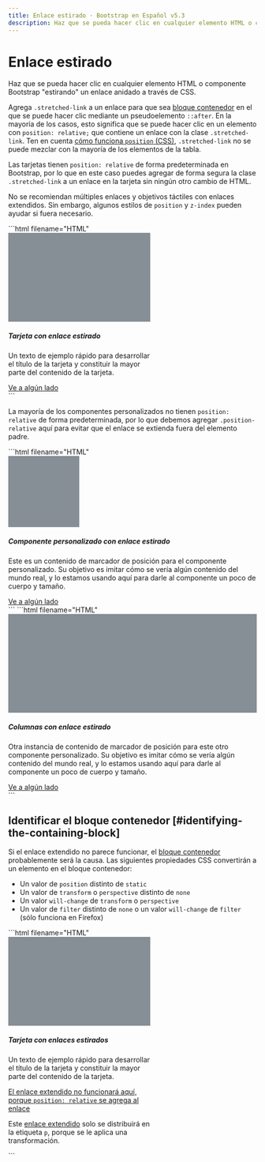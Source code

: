 ```yaml
---
title: Enlace estirado · Bootstrap en Español v5.3
description: Haz que se pueda hacer clic en cualquier elemento HTML o componente Bootstrap &quot;estirando&quot; un enlace anidado a través de CSS.
---
```


# Enlace estirado

Haz que se pueda hacer clic en cualquier elemento HTML o componente Bootstrap "estirando" un enlace anidado a través de CSS.

<MainBanner />

Agrega `.stretched-link` a un enlace para que sea [bloque contenedor](https://developer.mozilla.org/en-US/docs/Web/CSS/Containing_block) en el que se puede hacer clic mediante un pseudoelemento `::after`. En la mayoría de los casos, esto significa que se puede hacer clic en un elemento con `position: relative;` que contiene un enlace con la clase `.stretched-link`. Ten en cuenta [cómo funciona `position` (CSS)](https://www.w3.org/TR/CSS21/visuren.html#propdef-position), `.stretched-link` no se puede mezclar con la mayoría de los elementos de la tabla.

Las tarjetas tienen `position: relative` de forma predeterminada en Bootstrap, por lo que en este caso puedes agregar de forma segura la clase `.stretched-link` a un enlace en la tarjeta sin ningún otro cambio de HTML.

No se recomiendan múltiples enlaces y objetivos táctiles con enlaces extendidos. Sin embargo, algunos estilos de `position` y `z-index` pueden ayudar si fuera necesario.

<DemoIframe path="/demos/bootstrap/5.3/helpers/stretched-link/index-1.html">
    ```html filename="HTML"
    <div class="card" style="width: 18rem;">
        <svg class="bd-placeholder-img card-img-top" width="100%" height="180" role="img"
            aria-label="Cap de imagen de tarjeta" focusable="false" preserveAspectRatio="xMidYMid slice"
            xmlns="http://www.w3.org/2000/svg">
            <title>Cap de imagen de tarjeta</title>
            <rect width="100%" height="100%" fill="#868e96"></rect>
        </svg>
        <div class="card-body">
            <h5 class="card-title">Tarjeta con enlace estirado</h5>
            <p class="card-text">Un texto de ejemplo rápido para desarrollar el título de la tarjeta y constituir la
                mayor parte del contenido de la tarjeta.</p>
            <a href="#" class="btn btn-primary stretched-link">Ve a algún lado</a>
        </div>
    </div>
    ```
</DemoIframe>

La mayoría de los componentes personalizados no tienen `position: relative` de forma predeterminada, por lo que debemos agregar `.position-relative` aquí para evitar que el enlace se extienda fuera del elemento padre.

<DemoIframe path="/demos/bootstrap/5.3/helpers/stretched-link/index-2.html">
    ```html filename="HTML"
    <div class="d-flex position-relative">
        <svg class="bd-placeholder-img flex-shrink-0 me-3" width="144" height="144" role="img"
            aria-label="Imagen de marcador de posición genérico" focusable="false"
            preserveAspectRatio="xMidYMid slice" xmlns="http://www.w3.org/2000/svg">
            <title>Imagen de marcador de posición genérico</title>
            <rect width="100%" height="100%" fill="#868e96"></rect>
        </svg>
        <div>
            <h5 class="mt-0">Componente personalizado con enlace estirado</h5>
            <p>Este es un contenido de marcador de posición para el componente personalizado. Su objetivo es imitar
                cómo se vería algún contenido del mundo real, y lo estamos usando aquí para darle al componente un
                poco de cuerpo y tamaño.</p>
            <a href="#" class="stretched-link">Ve a algún lado</a>
        </div>
    </div>
    ```
</DemoIframe>

<DemoIframe path="/demos/bootstrap/5.3/helpers/stretched-link/index-3.html">
    ```html filename="HTML"
    <div class="row g-0 bg-body-secondary position-relative">
        <div class="col-md-6 mb-md-0 p-md-4">
            <svg class="bd-placeholder-img w-100" width="100%" height="200" role="img"
                aria-label="Imagen de marcador de posición genérico" focusable="false"
                preserveAspectRatio="xMidYMid slice" xmlns="http://www.w3.org/2000/svg">
                <title>Imagen de marcador de posición genérico</title>
                <rect width="100%" height="100%" fill="#868e96"></rect>
            </svg>
        </div>
        <div class="col-md-6 p-4 ps-md-0">
            <h5 class="mt-0">Columnas con enlace estirado</h5>
            <p>Otra instancia de contenido de marcador de posición para este otro componente personalizado. Su
                objetivo es imitar cómo se vería algún contenido del mundo real, y lo estamos usando aquí para darle
                al componente un poco de cuerpo y tamaño.</p>
            <a href="#" class="stretched-link">Ve a algún lado</a>
        </div>
    </div>
    ```
</DemoIframe>

Identificar el bloque contenedor [#identifying-the-containing-block]
---------------------------------------------------------------------

Si el enlace extendido no parece funcionar, el [bloque contenedor](https://developer.mozilla.org/en-US/docs/Web/CSS/Containing_block#Identifying_the_containing_block) probablemente será la causa. Las siguientes propiedades CSS convertirán a un elemento en el bloque contenedor:

* Un valor de `position` distinto de `static`
* Un valor de `transform` o `perspective` distinto de `none`
* Un valor `will-change` de `transform` o `perspective`
* Un valor de `filter` distinto de `none` o un valor `will-change` de `filter` (sólo funciona en Firefox)

<DemoIframe path="/demos/bootstrap/5.3/helpers/stretched-link/identifying-the-containing-block.html">
    ```html filename="HTML"
    <div class="card" style="width: 18rem;">
        <svg class="bd-placeholder-img card-img-top" width="100%" height="180" role="img"
            aria-label="Cap de imagen de tarjeta" focusable="false" preserveAspectRatio="xMidYMid slice"
            xmlns="http://www.w3.org/2000/svg">
            <title>Cap de imagen de tarjeta</title>
            <rect width="100%" height="100%" fill="#868e96"></rect>
        </svg>
        <div class="card-body">
            <h5 class="card-title">Tarjeta con enlaces estirados</h5>
            <p class="card-text">Un texto de ejemplo rápido para desarrollar el título de la tarjeta y constituir la
                mayor parte del contenido de la tarjeta.</p>
            <p class="card-text">
                <a href="#" class="stretched-link text-danger" style="position: relative;">El enlace extendido no
                    funcionará aquí, porque <code>position: relative</code> se agrega al enlace</a>
            </p>
            <p class="card-text bg-body-tertiary" style="transform: rotate(0);">
                Este <a href="#" class="text-warning stretched-link">enlace extendido</a> solo se distribuirá en la
                etiqueta <code>p</code>, porque se le aplica una transformación.
            </p>
        </div>
    </div>
    ```
</DemoIframe>

<ContentSuggestion />
